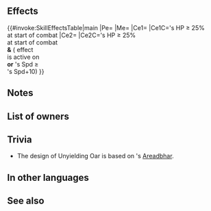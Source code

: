 {{Weapon Infobox
|tagid=SID_蒼波薙ぐ剛力の櫂
|intID=3117
|image=wep_ax112
|exclusive=1
|weaponType=Axe
|cost=400
|might=16
|range=1
|cooldown=-1
|effect=Enables【Canto (Rem. +1)】.<br><br>Accelerates Special trigger (cooldown count-1). At start of combat, if unit's HP ≥ 25%, grants Atk/Spd/Def/Res+5 during combat, and also, if【Bonus】is active on foe or if unit's Spd ≥ foe's Spd+10, unit attacks twice.<br><br>【Canto (Rem. +1)】<br>After an attack, Assist skill, or structure destruction, unit can move again.<br><br>The distance of the movement is the remaining movement the unit had before the actions listed above+1 (If unit used a movement skill that warps them, the remainder is 0).<br><br>(Unit moves according to movement type. Once per turn. Cannot attack or assist. Only highest value applied. Does not stack. After moving, if a skill that grants another action would be triggered (like with Galeforce), Canto will trigger after the granted action. Unit's base movement has no effect on movement granted. Cannot warp (using skills like Wings of Mercy) a distance greater than unit would be able to move with normal Canto movement.)<br><br>【Bonus】<br>All effects that last "for 1 turn" or "that turn only." Includes bonuses granted by a skill like Rally or Hone and positive status effects (extra movement or effects like Dominance).
|statModifiers=0,16,0,0,0
|required=Silver Axe
|properties=
}}
==Effects==
{{#invoke:SkillEffectsTable|main
|Pe={{Eft|Accelerates Special}}
|Me={{Eft|Canto|Rem. +1}}
|Ce1={{Eft|Temporary buffs|Atk/Spd/Def/Res|5}}
|Ce1C={{Tgt|Unit}}'s HP ≥ 25%<br>at start of combat
|Ce2={{Eft|Attack Twice}}
|Ce2C={{Tgt|Unit}}'s HP ≥ 25%<br>at start of combat<br>'''&''' ({{Kp|Bonus}} effect<br>is active on {{Tgt|Foe}}<br>'''or''' {{Tgt|Unit}}'s Spd ≥<br>{{Tgt|Foe}}'s Spd+10)
}}
==Notes==
{{Canto|Rem. +1}}
{{Temporary buffs}}
{{EffectfromBonusKeyword|target=the foe}}
{{UnitStatMinusFoeStat|stat=Spd}}
{{Brave weapon interaction}}
==List of owners==
{{Skill Hero List}}
==Trivia==
* The design of Unyielding Oar is based on {{Ut|Dimitri: Savior King}}'s [[Areadbhar]].
==In other languages==
{{OtherLanguages
|japanese=蒼波薙ぐ剛力の櫂
|german=Robustes Ruder
|spanishEU=Remo sólido
|spanishLA=Remo sólido
|french=Rame incassable
|italian=Remo saldo
|chineseTW=橫掃蒼波的強力之槳
|portuguese=Remo robusto
}}
==See also==
{{See also skills|cond=Description LIKE '%【Canto%, unit attacks twice%' AND Exclusive='1'}}
{{Weapons Navbox}}